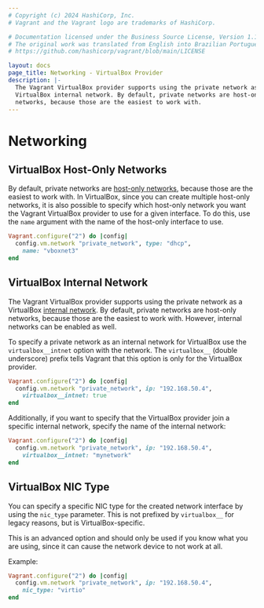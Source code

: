 ```yaml
---
# Copyright (c) 2024 HashiCorp, Inc.
# Vagrant and the Vagrant logo are trademarks of HashiCorp.

# Documentation licensed under the Business Source License, Version 1.1.
# The original work was translated from English into Brazilian Portuguese.
# https://github.com/hashicorp/vagrant/blob/main/LICENSE

layout: docs
page_title: Networking - VirtualBox Provider
description: |-
  The Vagrant VirtualBox provider supports using the private network as a
  VirtualBox internal network. By default, private networks are host-only
  networks, because those are the easiest to work with.
---
```


# Networking

## VirtualBox Host-Only Networks

By default, private networks are [host-only networks](https://www.virtualbox.org/manual/ch06.html#network_hostonly),
because those are the easiest to work with. In VirtualBox, since you can
create multiple host-only networks, it is also possible to specify which
host-only network you want the Vagrant VirtualBox provider to use for
a given interface. To do this, use the `name` argument with the name of
the host-only interface to use.

```ruby
Vagrant.configure("2") do |config|
  config.vm.network "private_network", type: "dhcp",
    name: "vboxnet3"
end
```

## VirtualBox Internal Network

The Vagrant VirtualBox provider supports using the private network as a
VirtualBox [internal network](https://www.virtualbox.org/manual/ch06.html#network_internal).
By default, private networks are host-only networks, because those are the
easiest to work with. However, internal networks can be enabled as well.

To specify a private network as an internal network for VirtualBox
use the `virtualbox__intnet` option with the network. The `virtualbox__`
(double underscore) prefix tells Vagrant that this option is only for the
VirtualBox provider.

```ruby
Vagrant.configure("2") do |config|
  config.vm.network "private_network", ip: "192.168.50.4",
    virtualbox__intnet: true
end
```

Additionally, if you want to specify that the VirtualBox provider join
a specific internal network, specify the name of the internal network:

```ruby
Vagrant.configure("2") do |config|
  config.vm.network "private_network", ip: "192.168.50.4",
    virtualbox__intnet: "mynetwork"
end
```

## VirtualBox NIC Type

You can specify a specific NIC type for the created network interface
by using the `nic_type` parameter. This is not prefixed by `virtualbox__`
for legacy reasons, but is VirtualBox-specific.

This is an advanced option and should only be used if you know what
you are using, since it can cause the network device to not work at all.

Example:

```ruby
Vagrant.configure("2") do |config|
  config.vm.network "private_network", ip: "192.168.50.4",
    nic_type: "virtio"
end
```
